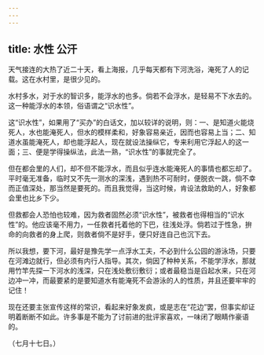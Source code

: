 ```yaml
---
---
---
```

title: 水性 公汗
---



天气接连的大热了近二十天，看上海报，几乎每天都有下河洗浴，淹死了人的记载。这在水村里，是很少见的。

水村多水，对于水的智识多，能浮水的也多。倘若不会浮水，是轻易不下水去的。这一种能浮水的本领，俗语谓之“识水性”。

这“识水性”，如果用了“买办”的白话文，加以较详的说明，则：一、是知道火能烧死人，水也能淹死人，但水的模样柔和，好象容易亲近，因而也容易上当；二、知道水虽能淹死人，却也能浮起人，现在就设法操纵它，专来利用它浮起人的这一面；三、便是学得操纵法，此法一熟，“识水性”的事就完全了。

但在都会里的人们，却不但不能浮水，而且似乎连水能淹死人的事情也都忘却了。平时毫无准备，临时又不先一测水的深浅，遇到热不可耐时，便脱衣一跳，倘不幸而正值深处，那当然是要死的。而且我觉得，当这时候，肯设法救助的人，好象都会里也比乡下少。

但救都会人恐怕也较难，因为救者固然必须“识水性”，被救者也得相当的“识水性”的。他应该毫不用力，一任救者托着他的下巴，往浅处浮。倘若过于性急，拚命的向救者的身上爬，则救者倘不是好手，便只好连自己也沉下去。

所以我想，要下河，最好是豫先学一点浮水工夫，不必到什么公园的游泳场，只要在河滩边就行，但必须有内行人指导。其次，倘因了种种关系，不能学浮水，那就用竹竿先探一下河水的浅深，只在浅处敷衍敷衍；或者最稳当是舀起水来，只在河边冲一冲，而最要紧的是要知道水有能淹死不会游泳的人的性质，并且还要牢牢的记住！

现在还要主张宣传这样的常识，看起来好象发疯，或是志在“花边”罢，但事实却证明着断断不如此。许多事是不能为了讨前进的批评家喜欢，一味闭了眼睛作豪语的。

（七月十七日。）